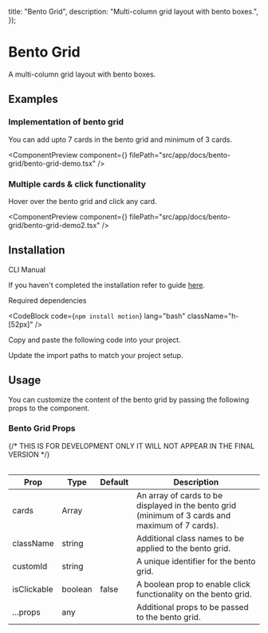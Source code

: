 
  title: "Bento Grid",
  description: "Multi-column grid layout with bento boxes.",
});

# Bento Grid

A multi-column grid layout with bento boxes.

## Examples

### Implementation of bento grid

You can add upto 7 cards in the bento grid and minimum of 3 cards.

<ComponentPreview
  component={<BentoGridDemo />}
  filePath="src/app/docs/bento-grid/bento-grid-demo.tsx"
/>

### Multiple cards & click functionality

Hover over the bento grid and click any card.

<ComponentPreview
  component={<BentoGridDemo2 />}
  filePath="src/app/docs/bento-grid/bento-grid-demo2.tsx"
/>

## Installation

<Tabs defaultValue="cli">

<TabsList>
  <TabsTrigger value="cli">CLI</TabsTrigger>
  <TabsTrigger value="manual">Manual</TabsTrigger>
</TabsList>

<TabsContent value="cli">

<InstallationCli value="bento-grid" />

</TabsContent>

<TabsContent value="manual">

<Steps>

<Step>If you haven't completed the installation refer to guide [here](/docs/installation).</Step>

<Step>Required dependencies</Step>

<CodeBlock code={`npm install motion`} lang="bash" className="h-[52px]" />

<Step>Copy and paste the following code into your project.</Step>

<CodeBlock filePath="src/content/bento-grid.tsx" />

<Step>Update the import paths to match your project setup.</Step>

</Steps>

</TabsContent>

</Tabs>

## Usage

You can customize the content of the bento grid by passing the following props to the component.

### Bento Grid Props

<Table data={{
  headers: ["Prop", "Type", "Default", "Description"],
  rows: [
    ["cards", "Array", "", "An array of cards to be displayed in the bento grid (minimum of 3 cards and maximum of 7 cards)."],
    ["className", "string", "", "Additional class names to be applied to the bento grid."],
    ["customId", "string", "", "A unique identifier for the bento grid."],
    ["isClickable", "boolean", "false", "A boolean prop to enable click functionality on the bento grid."],
    ["...props", "any", "", "Additional props to be passed to the bento grid."],
  ],
}}>
{/* THIS IS FOR DEVELOPMENT ONLY IT WILL NOT APPEAR IN THE FINAL VERSION */}

| Prop        | Type    | Default | Description                                                                                      |
| ----------- | ------- | ------- | ------------------------------------------------------------------------------------------------ |
| cards       | Array   |         | An array of cards to be displayed in the bento grid (minimum of 3 cards and maximum of 7 cards). |
| className   | string  |         | Additional class names to be applied to the bento grid.                                          |
| customId    | string  |         | A unique identifier for the bento grid.                                                          |
| isClickable | boolean | false   | A boolean prop to enable click functionality on the bento grid.                                  |
| ...props    | any     |         | Additional props to be passed to the bento grid.                                                 |

</Table>

<PrevNextBtn current="bento-grid" />
